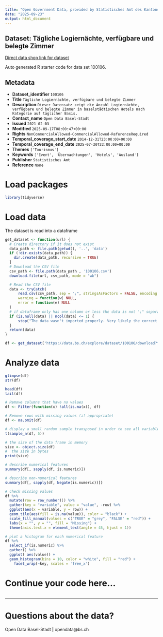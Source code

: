 ```yaml
---
title: "Open Government Data, provided by Statistisches Amt des Kantons Basel-Stadt - DCC Data Competence Center"
date: "2025-09-23"
output: html_document
---
```


## Dataset: Tägliche Logiernächte, verfügbare und belegte Zimmer

[Direct data shop link for dataset](https://data.bs.ch/explore/dataset/100106)

Auto generated R starter code for data set 100106.

## Metadata

- **Dataset_identifier** `100106`
- **Title** `Tägliche Logiernächte, verfügbare und belegte Zimmer`
- **Description** `Dieser Datensatz zeigt die Anzahl Logiernächte, verfügbare und belegte Zimmer in baselstädtischen Hotels nach Kategorie auf täglicher Basis.`
- **Contact_name** `Open Data Basel-Stadt`
- **Issued** `2021-02-03`
- **Modified** `2025-09-17T08:00:47+00:00`
- **Rights** `NonCommercialAllowed-CommercialAllowed-ReferenceRequired`
- **Temporal_coverage_start_date** `2014-12-31T23:00:00+00:00`
- **Temporal_coverage_end_date** `2025-07-30T22:00:00+00:00`
- **Themes** `['Tourismus']`
- **Keywords** `['Event', 'Übernachtungen', 'Hotels', 'Ausland']`
- **Publisher** `Statistisches Amt`
- **Reference** `None`


# Load packages

```r

library(tidyverse)
```

# Load data

The dataset is read into a dataframe

```r
get_dataset <- function(url) {
  # Create directory if it does not exist
  data_path <- file.path(getwd(), '..', 'data')
  if (!dir.exists(data_path)) {
    dir.create(data_path, recursive = TRUE)
  }
  # Download the CSV file
  csv_path <- file.path(data_path , '100106.csv')
  download.file(url, csv_path, mode = "wb")

  # Read the CSV file
  data <- tryCatch(
      read.csv(csv_path, sep = ";", stringsAsFactors = FALSE, encoding = "UTF-8"),
      warning = function(w) NULL,
      error = function(e) NULL
  )
  # if dataframe only has one column or less the data is not ";" separated
  if (is.null(data) || ncol(data) <= 1) {
      stop("The data wasn't imported properly. Very likely the correct separator couldn't be found.\nPlease check the dataset manually and adjust the code.")
  }
  return(data)
}
```

```r

df <- get_dataset('https://data.bs.ch/explore/dataset/100106/download?format=csv&timezone=Europe%2FZurich')

```

# Analyze data

```r

glimpse(df)
str(df)

head(df)
tail(df)

```

```r
# Remove columns that have no values
df <- Filter(function(x) !all(is.na(x)), df)

# Remove rows with missing values (if appropriate)
df <- na.omit(df)
```

```r
# display a small random sample transposed in order to see all variables
t(sample_n(df, 5))
```

```r
# the size of the data frame in memory
size <- object.size(df)
#  the size in bytes
print(size)
```

```r
# describe numerical features
summary(df[, sapply(df, is.numeric)])
```

```r
# describe non-numerical features
summary(df[, sapply(df, Negate(is.numeric))])
```

```r
# check missing values
df %>%
  mutate(row = row_number()) %>%
  gather(key = "variable", value = "value", -row) %>%
  ggplot(aes(x = variable, y = row)) +
  geom_tile(aes(fill = is.na(value)), color = "black") +
  scale_fill_manual(values = c("TRUE" = "grey", "FALSE" = "red")) +
  labs(x = "", y = "", fill = "Missing") +
  theme(axis.text.x = element_text(angle = 45, hjust = 1))
```

```r
# plot a histogram for each numerical feature
df %>%
  select_if(is.numeric) %>%
  gather() %>%
  ggplot( aes(value)) +
  geom_histogram(bins = 10, color = "white", fill = "red") +
    facet_wrap(~key, scales = 'free_x')
```

# Continue your code here...

```r

```
------------------------------------------------------------------------

# Questions about the data?

Open Data Basel-Stadt | opendata@bs.ch
